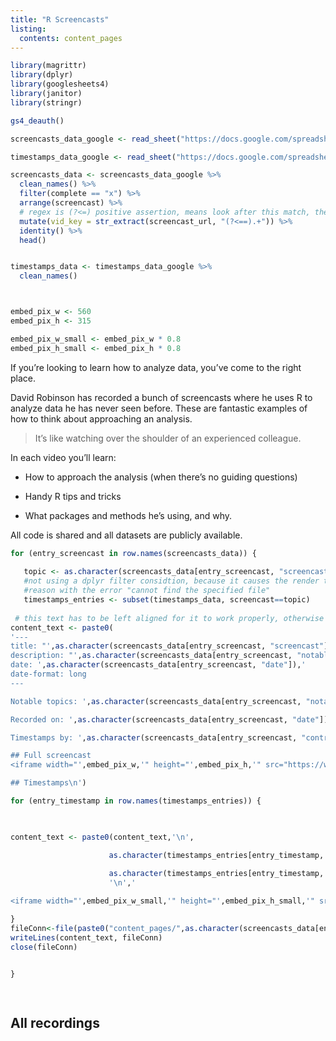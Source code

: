 ```yaml
---
title: "R Screencasts"
listing:
  contents: content_pages
---
```


```r
library(magrittr)
library(dplyr)
library(googlesheets4)
library(janitor)
library(stringr)

gs4_deauth()

screencasts_data_google <- read_sheet("https://docs.google.com/spreadsheets/d/1pjj_G9ncJZPGTYPkR1BYwzA6bhJoeTfY2fJeGKSbOKM/edit#gid=444382177", sheet = "Summary")

timestamps_data_google <- read_sheet("https://docs.google.com/spreadsheets/d/1pjj_G9ncJZPGTYPkR1BYwzA6bhJoeTfY2fJeGKSbOKM/edit#gid=444382177", sheet = "Screencasts")

screencasts_data <- screencasts_data_google %>% 
  clean_names() %>% 
  filter(complete == "x") %>% 
  arrange(screencast) %>% 
  # regex is (?<=) positive assertion, means look after this match, then the additional = is the things to match,and .+ is all characters except whitespace 
  mutate(vid_key = str_extract(screencast_url, "(?<==).+")) %>% 
  identity() %>% 
  head()


timestamps_data <- timestamps_data_google %>% 
  clean_names()



embed_pix_w <- 560
embed_pix_h <- 315

embed_pix_w_small <- embed_pix_w * 0.8
embed_pix_h_small <- embed_pix_h * 0.8

```

If you're looking to learn how to analyze data, you've come to the right place.

David Robinson has recorded a bunch of screencasts where he uses R to analyze data he has never seen before. These are fantastic examples of how to think about approaching an analysis.

> It's like watching over the shoulder of an experienced colleague.

In each video you'll learn:

-   How to approach the analysis (when there's no guiding questions)

-   Handy R tips and tricks

-   What packages and methods he's using, and why.

All code is shared and all datasets are publicly available.

```r

for (entry_screencast in row.names(screencasts_data)) {
 
   topic <- as.character(screencasts_data[entry_screencast, "screencast"])
   #not using a dplyr filter considtion, because it causes the render to fail for some 
   #reason with the error "cannot find the specified file"
   timestamps_entries <- subset(timestamps_data, screencast==topic)
  
 # this text has to be left aligned for it to work properly, otherwise it gets tabbed and is not recognised as a yaml header. Might be becuaxse of the AS IS argument
content_text <- paste0(
'---
title: "',as.character(screencasts_data[entry_screencast, "screencast"]),'"
description: "',as.character(screencasts_data[entry_screencast, "notable_topics"]),'"
date: ',as.character(screencasts_data[entry_screencast, "date"]),'
date-format: long
---

Notable topics: ',as.character(screencasts_data[entry_screencast, "notable_topics"]),'

Recorded on: ',as.character(screencasts_data[entry_screencast, "date"]),'

Timestamps by: ',as.character(screencasts_data[entry_screencast, "contributor"]),'

## Full screencast
<iframe width="',embed_pix_w,'" height="',embed_pix_h,'" src="https://www.youtube.com/embed/', as.character(screencasts_data[entry_screencast, "vid_key"]),'" title="YouTube video player" frameborder="0" allow="accelerometer; autoplay; clipboard-write; encrypted-media; gyroscope; picture-in-picture" allowfullscreen></iframe>

## Timestamps\n')

for (entry_timestamp in row.names(timestamps_entries)) {
  


content_text <- paste0(content_text,'\n',

                      as.character(timestamps_entries[entry_timestamp, "timestamp_with_hours"]),' ',
                                              
                      as.character(timestamps_entries[entry_timestamp, "description"]),
                      '\n','

<iframe width="',embed_pix_w_small,'" height="',embed_pix_h_small,'" src="https://www.youtube.com/embed/', as.character(screencasts_data[entry_screencast, "vid_key"]),'?start=',as.character(timestamps_entries[entry_timestamp, "timestamp_seconds"]),'" title="YouTube video player" frameborder="0" allow="accelerometer; autoplay; clipboard-write; encrypted-media; gyroscope; picture-in-picture" allowfullscreen></iframe>\n')

}
fileConn<-file(paste0("content_pages/",as.character(screencasts_data[entry_screencast, "screencast"]),".qmd"))
writeLines(content_text, fileConn)
close(fileConn)

  
}




```

## All recordings

